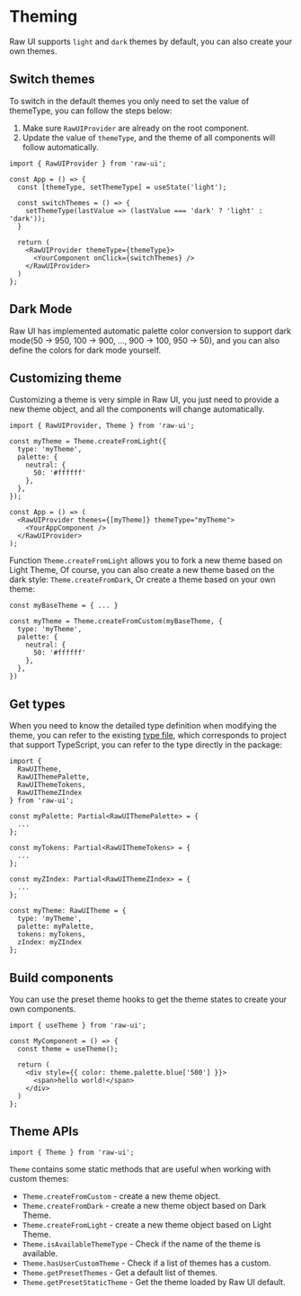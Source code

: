 # Theming

Raw UI supports `light` and `dark` themes by default, you can also create your own themes.

## Switch themes

To switch in the default themes you only need to set the value of themeType, you can follow the steps below:

1. Make sure `RawUIProvider` are already on the root component.
2. Update the value of `themeType`, and the theme of all components will follow automatically.

```tsx
import { RawUIProvider } from 'raw-ui';

const App = () => {
  const [themeType, setThemeType] = useState('light');

  const switchThemes = () => {
    setThemeType(lastValue => (lastValue === 'dark' ? 'light' : 'dark'));
  }

  return (
    <RawUIProvider themeType={themeType}>
      <YourComponent onClick={switchThemes} />
    </RawUIProvider>
  )
};
```

## Dark Mode

Raw UI has implemented automatic palette color conversion to support dark mode(50 -> 950, 100 -> 900, ..., 900 -> 100, 950 -> 50), and you can also define the colors for dark mode yourself.

## Customizing theme

Customizing a theme is very simple in Raw UI, you just need to provide a new theme object, and all the components will change automatically.

```tsx
import { RawUIProvider, Theme } from 'raw-ui';

const myTheme = Theme.createFromLight({
  type: 'myTheme',
  palette: {
    neutral: {
      50: '#ffffff'
    },
  },
});

const App = () => (
  <RawUIProvider themes={[myTheme]} themeType="myTheme">
    <YourAppComponent />
  </RawUIProvider>
);
```

Function `Theme.createFromLight` allows you to fork a new theme based on Light Theme,
Of course, you can also create a new theme based on the dark style: `Theme.createFromDark`, Or create a theme based on your own theme:

```tsx
const myBaseTheme = { ... }

const myTheme = Theme.createFromCustom(myBaseTheme, {
  type: 'myTheme',
  palette: {
    neutral: {
      50: '#ffffff'
    },
  },
})
```

## Get types

When you need to know the detailed type definition when modifying the theme, you can refer to the existing
 [type file](https://github.com/shervinchen/raw-ui/blob/main/packages/Theme/preset/preset.type.ts),
 which corresponds to project that support TypeScript, you can refer to the type directly in the package:

```tsx
import {
  RawUITheme,
  RawUIThemePalette,
  RawUIThemeTokens,
  RawUIThemeZIndex
} from 'raw-ui';

const myPalette: Partial<RawUIThemePalette> = {
  ...
};

const myTokens: Partial<RawUIThemeTokens> = {
  ...
};

const myZIndex: Partial<RawUIThemeZIndex> = {
  ...
};

const myTheme: RawUITheme = {
  type: 'myTheme',
  palette: myPalette,
  tokens: myTokens,
  zIndex: myZIndex
};
```

## Build components

You can use the preset theme hooks to get the theme states to create your own components.

```tsx
import { useTheme } from 'raw-ui';

const MyComponent = () => {
  const theme = useTheme();

  return (
    <div style={{ color: theme.palette.blue['500'] }}>
      <span>hello world!</span>
    </div>
  )
};
```

## Theme APIs

```tsx
import { Theme } from 'raw-ui';
```

`Theme` contains some static methods that are useful when working with custom themes:

- `Theme.createFromCustom` - create a new theme object.
- `Theme.createFromDark` - create a new theme object based on Dark Theme.
- `Theme.createFromLight` - create a new theme object based on Light Theme.
- `Theme.isAvailableThemeType` - Check if the name of the theme is available.
- `Theme.hasUserCustomTheme` - Check if a list of themes has a custom.
- `Theme.getPresetThemes` - Get a default list of themes.
- `Theme.getPresetStaticTheme` - Get the theme loaded by Raw UI default.
